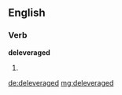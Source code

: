 ==English==

===Verb===
'''deleveraged'''

# {{past of|[[deleverage]]}}

[[de:deleveraged]]
[[mg:deleveraged]]
